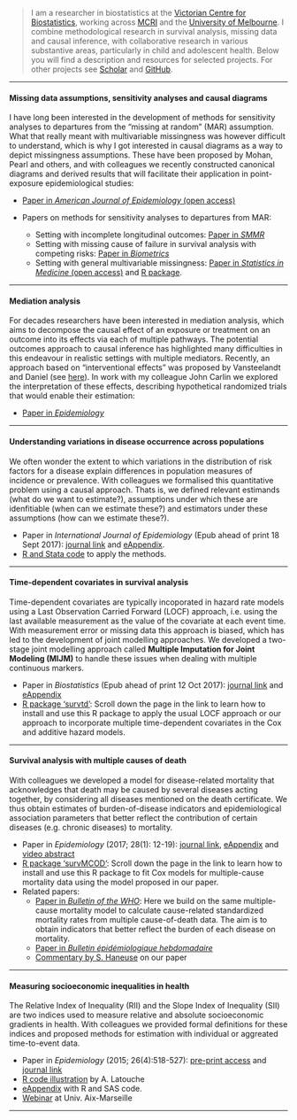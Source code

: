 

> I am a researcher in biostatistics at the [Victorian Centre for Biostatistics](http://www.vicbiostat.org.au), working across [MCRI](https://www.mcri.edu.au/users/margarita-moreno-betancur) and the [University of Melbourne](http://mspgh.unimelb.edu.au/research-groups/centre-for-epidemiology-and-biostatistics-research/biostatistics). I combine methodological research in survival analysis, missing data and causal inference, with collaborative research in various substantive areas, particularly in child and adolescent health. Below you will find a description and resources for selected projects. For other projects see [Scholar](https://scholar.google.com.au/citations?user=aadVh5gAAAAJ&hl=en) and
[GitHub](https://github.com/moreno-betancur).

***

#### Missing data assumptions, sensitivity analyses and causal diagrams

I have long been interested in the development of methods for sensitivity analyses to departures from the "missing at random" (MAR) assumption. What that really meant with multivariable missingness was however difficult to understand, which is why I got interested in causal diagrams as a way to depict missingness assumptions. These have been proposed by Mohan, Pearl and others, and with colleagues we recently constructed canonical diagrams and derived results that will facilitate their application in point-exposure epidemiological studies:

* [Paper in *American Journal of Epidemiology* (open access)](https://academic.oup.com/aje/advance-article/doi/10.1093/aje/kwy173/5074351?searchresult=1)

* Papers on methods for sensitivity analyses to departures from MAR: 
    + Setting with incomplete longitudinal outcomes: [Paper in *SMMR*](http://journals.sagepub.com/doi/abs/10.1177/0962280213490014)
    + Setting with missing cause of failure in survival analysis with competing risks: [Paper in *Biometrics*](https://onlinelibrary.wiley.com/doi/abs/10.1111/biom.12295) 
    + Setting with general multivariable missingness: [Paper in *Statistics in Medicine* (open access)](https://onlinelibrary.wiley.com/doi/full/10.1002/sim.7643) and [R package](https://github.com/moreno-betancur/NARFCS).

***

#### Mediation analysis

For decades researchers have been interested in mediation analysis, which aims to decompose the causal effect of an exposure or treatment on an outcome into its effects via each of multiple pathways. The potential outcomes approach to causal inference has highlighted many difficulties in this endeavour in realistic settings with multiple mediators. Recently, an approach based on "interventional effects" was proposed by Vansteelandt and Daniel (see [here](https://journals.lww.com/epidem/Abstract/2017/03000/Interventional_Effects_for_Mediation_Analysis_with.15.aspx)). In work with my colleague John Carlin we explored the interpretation of these effects, describing hypothetical randomized trials that would enable their estimation:

* [Paper in *Epidemiology*](https://journals.lww.com/epidem/Abstract/2018/09000/Understanding_Interventional_Effects___A_More.3.aspx)

***

#### Understanding variations in disease occurrence across populations

We often wonder the extent to which variations in the distribution of risk factors for a disease explain differences in population measures of incidence or prevalence. With colleagues we formalised this quantitative problem using a causal approach. Thats is, we defined relevant estimands (what do we want to estimate?), assumptions under which these are idenfitiable (when can we estimate these?) and estimators under these assumptions (how can we estimate these?).

* Paper in *International Journal of Epidemiology* (Epub ahead of print 18 Sept 2017): [journal link](https://academic.oup.com/ije/article-abstract/doi/10.1093/ije/dyx194/4161437/Measuring-the-impact-of-differences-in-risk-factor?redirectedFrom=fulltext) and [eAppendix](https://oup.silverchair-cdn.com/oup/backfile/Content_public/Journal/ije/PAP/10.1093_ije_dyx194/1/dyx194_Supp.pdf?Expires=1508324295&Signature=Yn4ELl3~~53U2boyXRDngjzd4okP1cDWGqmpv4NTwN6xgfmTIJ0qnuSG8FrsMluQecp3KKklboBju1rmklm8UUNnJEkpkxN67G3zclDbmdr8neNRJvU1AFntnjzl9EmEml6UyOq6mWaz6rm7z~Sxi7Th4-ZI0ih1UggLjHvUFvgsTJMdm~j3hgdek3f4mj6nRsktnV5Xz0gUhMI4qT3vjT68ffhCHUwy4IomDDSUXDQORufuVtQsJYhwGRdG21yHu7gGX3HL5VZ13soKHRqiQvnbKM0SSupjXY4t3ImYHxMsf8NaCbQD1boEnwOHw4BJWRQ71gd16KUk6LDNQNSU9Q__&Key-Pair-Id=APKAIUCZBIA4LVPAVW3Q).
* [R and Stata code](https://github.com/moreno-betancur/Population_comparisons/archive/master.zip) to apply the methods. 

***

#### Time-dependent covariates in survival analysis

Time-dependent covariates are typically incoporated in hazard rate models using a Last Observation Carried Forward (LOCF) approach, i.e. using the last available measurement as the value of the covariate at each event time. With measurement error or missing data this approach is biased, which has led to the development of joint modelling approaches. We developed a two-stage joint modelling approach called **Multiple Imputation for Joint Modeling (MIJM)** to handle these issues when dealing with multiple continuous markers.

* Paper in *Biostatistics* (Epub ahead of print 12 Oct 2017): [journal link](https://academic.oup.com/biostatistics/article-abstract/doi/10.1093/biostatistics/kxx046/4461848/Survival-analysis-with-time-dependent-covariates?redirectedFrom=fulltext) and [eAppendix](https://oup.silverchair-cdn.com/oup/backfile/Content_public/Journal/biostatistics/PAP/10.1093_biostatistics_kxx046/1/kxx046_Supp.pdf?Expires=1508323179&Signature=B1T3y0Paxl0JvBp8Z0g10ElmkDabUUQnZvs-bgon3bnsQDU8pUyfofiHcfaoRenjK-b5PNtGJcpOKf20hIUgXJoApCBJHFgQicFFq6vMTTCNARGso5cDZAQZYDHHonMj1p4HSh36ojaUqiIvvHRMK2btANWBbyV0zHb29kcQ6QD0xOaN3~tPmXFNoIgBQLNrxEIoaVdZbsFc0d0notf40HuntwrwNR3InLydufetGj1zFpM8tshqxZjsFpK9Pmy-oIyhA~xRVT4BqjwWQHHcOmhXB3l9GBq6SPYE6XeRS77TrAvFWhnyAYjI~r5G5aqSDYwm6Ced54X-ktTwuaUjtg__&Key-Pair-Id=APKAIUCZBIA4LVPAVW3Q)
* [R package 'survtd'](https://github.com/moreno-betancur/survtd): Scroll down the page in the link to learn how to install and use this R package to apply the usual LOCF approach or our approach to incorporate multiple time-dependent covariates in the Cox and additive hazard models.

***

#### Survival analysis with multiple causes of death

With colleagues we developed a model for disease-related mortality that acknowledges that death may be caused by several diseases acting together, by considering all diseases mentioned on the death certificate. We thus obtain estimates of burden-of-disease indicators and epidemiological association parameters that better reflect the contribution of certain diseases (e.g. chronic diseases) to mortality.

* Paper in *Epidemiology* (2017; 28(1): 12-19): [journal link](http://journals.lww.com/epidem/Abstract/2017/01000/Survival_Analysis_with_Multiple_Causes_of_Death_.3.aspx),  [eAppendix](http://download.lww.com/wolterskluwer_vitalstream_com/PermaLink/EDE/B/EDE_2016_06_22_MORENOBETANCUR_15-522_SDC001.pdf) and [video abstract](http://wolterskluwer.http.internapcdn.net/wolterskluwer_vitalstream_com/MP4s/permalink/ede/b/ede_2016_07_15_betancur_15-0522_sdc9.mp4)
* [R package 'survMCOD'](https://github.com/moreno-betancur/survMCOD): Scroll down the page in the link to learn how to install and use this R package to fit Cox models for multiple-cause mortality data using the model proposed in our paper.
* Related papers:
     + [Paper in *Bulletin of the WHO*](http://www.who.int/bulletin/volumes/94/12/16-172189.pdf): Here we build on the same multiple-cause mortality model to calculate cause-related standardized mortality rates from multiple cause-of-death data. The aim is to obtain indicators that better reflect the burden of each disease on mortality.
     + [Paper in *Bulletin épidémiologique hebdomadaire*](http://invs.santepubliquefrance.fr/beh/2017/1/pdf/2017_1_2.pdf)
     + [Commentary by S. Haneuse](http://journals.lww.com/epidem/Citation/2017/01000/Commentary___Multiple_Causes_of_Death__The.5.aspx) on our paper

***

#### Measuring socioeconomic inequalities in health

The Relative Index of Inequality (RII) and the Slope Index of Inequality (SII) are two indices used to measure relative and absolute socioeconomic gradients in health. With colleagues we provided formal definitions for these indices and proposed methods for estimation with individual or aggreated time-to-event data.

* Paper in *Epidemiology* (2015; 26(4):518-527): [pre-print access](http://hdl.handle.net/11343/129569) and [journal link](http://journals.lww.com/epidem/Abstract/2015/07000/Relative_Index_of_Inequality_and_Slope_Index_of.12.aspx) 
* [R code illustration](https://rpubs.com/latoucha/206380) by A. Latouche
* [eAppendix](http://download.lww.com/wolterskluwer_vitalstream_com/PermaLink/EDE/A/EDE_2015_04_01_MORENOBETANCUR_EDE14-467_SDC1.pdf) with R and SAS code.
* [Webinar](https://www.youtube.com/watch?v=S6u3AcrtBuU) at Univ. Aix-Marseille

***






